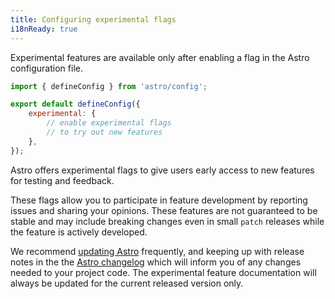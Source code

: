 ```yaml
---
title: Configuring experimental flags
i18nReady: true
---
```


Experimental features are available only after enabling a flag in the Astro configuration file.


```js title="astro.config.mjs"
import { defineConfig } from 'astro/config';

export default defineConfig({
    experimental: {
        // enable experimental flags
        // to try out new features
    },
});
```


Astro offers experimental flags to give users early access to new features for testing and feedback.

These flags allow you to participate in feature development by reporting issues and sharing your opinions. These features are not guaranteed to be stable and may include breaking changes even in small `patch` releases while the feature is actively developed.

We recommend [updating Astro](/en/upgrade-astro/#upgrade-to-the-latest-version) frequently, and keeping up with release notes in the the [Astro changelog](https://github.com/withastro/astro/blob/main/packages/astro/CHANGELOG.md) which will inform you of any changes needed to your project code. The experimental feature documentation will always be updated for the current released version only.


